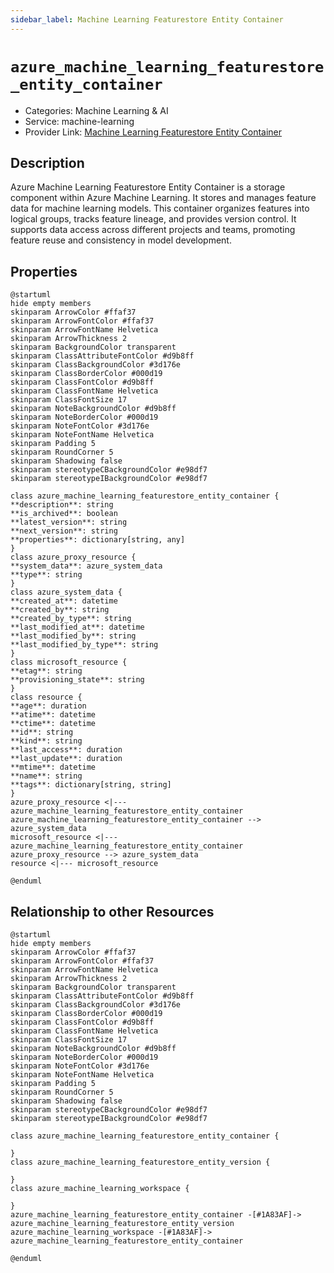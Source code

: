 ```yaml
---
sidebar_label: Machine Learning Featurestore Entity Container
---
```


# `azure_machine_learning_featurestore_entity_container`

- Categories: Machine Learning & AI
- Service: machine-learning
- Provider Link: [Machine Learning Featurestore Entity Container](https://learn.microsoft.com/en-us/azure/machine-learning/concept-feature-store)

## Description

Azure Machine Learning Featurestore Entity Container is a storage component within Azure Machine Learning. It stores and manages feature data for machine learning models. This container organizes features into logical groups, tracks feature lineage, and provides version control. It supports data access across different projects and teams, promoting feature reuse and consistency in model development.

## Properties

<ZoomPanPinch>

```kroki imgType="plantuml" imgAlt="Diagram of Machine Learning Featurestore Entity Container data model"
@startuml
hide empty members
skinparam ArrowColor #ffaf37
skinparam ArrowFontColor #ffaf37
skinparam ArrowFontName Helvetica
skinparam ArrowThickness 2
skinparam BackgroundColor transparent
skinparam ClassAttributeFontColor #d9b8ff
skinparam ClassBackgroundColor #3d176e
skinparam ClassBorderColor #000d19
skinparam ClassFontColor #d9b8ff
skinparam ClassFontName Helvetica
skinparam ClassFontSize 17
skinparam NoteBackgroundColor #d9b8ff
skinparam NoteBorderColor #000d19
skinparam NoteFontColor #3d176e
skinparam NoteFontName Helvetica
skinparam Padding 5
skinparam RoundCorner 5
skinparam Shadowing false
skinparam stereotypeCBackgroundColor #e98df7
skinparam stereotypeIBackgroundColor #e98df7

class azure_machine_learning_featurestore_entity_container {
**description**: string
**is_archived**: boolean
**latest_version**: string
**next_version**: string
**properties**: dictionary[string, any]
}
class azure_proxy_resource {
**system_data**: azure_system_data
**type**: string
}
class azure_system_data {
**created_at**: datetime
**created_by**: string
**created_by_type**: string
**last_modified_at**: datetime
**last_modified_by**: string
**last_modified_by_type**: string
}
class microsoft_resource {
**etag**: string
**provisioning_state**: string
}
class resource {
**age**: duration
**atime**: datetime
**ctime**: datetime
**id**: string
**kind**: string
**last_access**: duration
**last_update**: duration
**mtime**: datetime
**name**: string
**tags**: dictionary[string, string]
}
azure_proxy_resource <|--- azure_machine_learning_featurestore_entity_container
azure_machine_learning_featurestore_entity_container --> azure_system_data
microsoft_resource <|--- azure_machine_learning_featurestore_entity_container
azure_proxy_resource --> azure_system_data
resource <|--- microsoft_resource

@enduml
```

</ZoomPanPinch>

## Relationship to other Resources

<ZoomPanPinch>

```kroki imgType="plantuml" imgAlt="Diagram of Machine Learning Featurestore Entity Container resource relationships"
@startuml
hide empty members
skinparam ArrowColor #ffaf37
skinparam ArrowFontColor #ffaf37
skinparam ArrowFontName Helvetica
skinparam ArrowThickness 2
skinparam BackgroundColor transparent
skinparam ClassAttributeFontColor #d9b8ff
skinparam ClassBackgroundColor #3d176e
skinparam ClassBorderColor #000d19
skinparam ClassFontColor #d9b8ff
skinparam ClassFontName Helvetica
skinparam ClassFontSize 17
skinparam NoteBackgroundColor #d9b8ff
skinparam NoteBorderColor #000d19
skinparam NoteFontColor #3d176e
skinparam NoteFontName Helvetica
skinparam Padding 5
skinparam RoundCorner 5
skinparam Shadowing false
skinparam stereotypeCBackgroundColor #e98df7
skinparam stereotypeIBackgroundColor #e98df7

class azure_machine_learning_featurestore_entity_container {

}
class azure_machine_learning_featurestore_entity_version {

}
class azure_machine_learning_workspace {

}
azure_machine_learning_featurestore_entity_container -[#1A83AF]-> azure_machine_learning_featurestore_entity_version
azure_machine_learning_workspace -[#1A83AF]-> azure_machine_learning_featurestore_entity_container

@enduml
```

</ZoomPanPinch>

